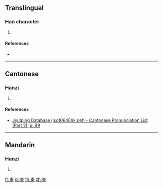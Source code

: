 ==Translingual==

===Han character===
{{Han char|rn=46|rad=山|as=06|sn=9|four=|canj=UOMG|ids=⿱山全}}

# {{defn|Han|sort=山06}}

====References====
* {{Han ref|kx=0310.260|dkj=08037|hdz=10770.200|uh=5CD1|ud=23761}}

----

==Cantonese==

===Hanzi===
{{yue-hanzi|jyut=[[cyun1]]|y=chyun1}}

# {{defn|lang=yue|sort=山06}}

====References====
* [http://www.iso10646hk.net/jp/document/download.jsp Jyutping Database (iso10646hk.net) - Cantonese Pronunciation List (Part 2), p. 99]

----

==Mandarin==

===Hanzi===
{{cmn-hanzi|pin=[[quān]] ([[quan1]])|wg=ch'üan<sup>1</sup>}}

# {{defn|lang=cmn|sort=山06}}

[[fr:峑]]
[[pl:峑]]
[[th:峑]]
[[zh:峑]]